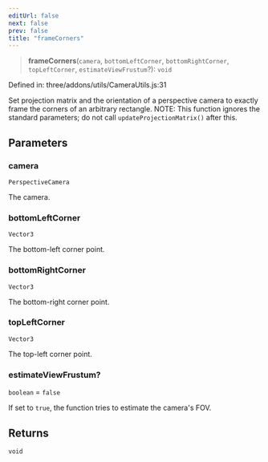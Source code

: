 ```yaml
---
editUrl: false
next: false
prev: false
title: "frameCorners"
---
```


> **frameCorners**(`camera`, `bottomLeftCorner`, `bottomRightCorner`, `topLeftCorner`, `estimateViewFrustum`?): `void`

Defined in: three/addons/utils/CameraUtils.js:31

Set projection matrix and the orientation of a perspective camera
to exactly frame the corners of an arbitrary rectangle.
NOTE: This function ignores the standard parameters;
do not call `updateProjectionMatrix()` after this.

## Parameters

### camera

`PerspectiveCamera`

The camera.

### bottomLeftCorner

`Vector3`

The bottom-left corner point.

### bottomRightCorner

`Vector3`

The bottom-right corner point.

### topLeftCorner

`Vector3`

The top-left corner point.

### estimateViewFrustum?

`boolean` = `false`

If set to `true`, the function tries to estimate the camera's FOV.

## Returns

`void`
